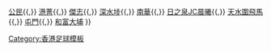 {{Navbox
|basestyle = background:#DD0000;color:#ffffff;
| name  = 港甲2011–12
| title = [[2011–12年香港甲組足球聯賽|<span style="color:#ffffff">2011–12年</span>]][[香港甲組足球聯賽|<span style="color:#ffffff">香港甲組足球聯賽</span>]]
| list1 = [[標準錶針足球會|標準流浪]]{{,}} [[公民足球隊|公民]]{{,}} [[港菁]]{{,}} [[傑志體育會|傑志]]{{,}} [[深水埗體育會足球隊|深水埗]]{{,}} [[南華足球隊|南華]]{{,}} [[晨曦體育會|日之泉JC晨曦]]{{,}} [[天水圍飛馬足球會|天水圍飛馬]]{{,}} [[屯門體育會足球隊|屯門]]{{,}} [[大埔足球會|和富大埔]]
}}<noinclude>
[[Category:香港足球模板]]
</noinclude>